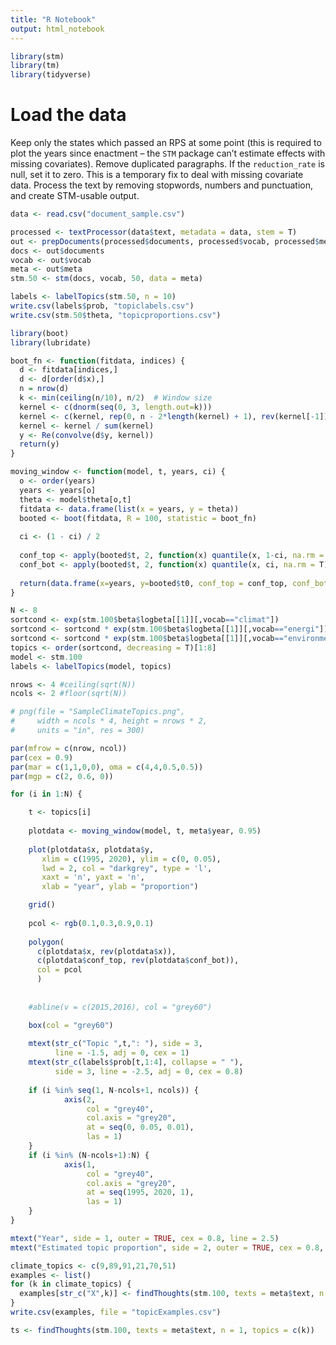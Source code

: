 ```yaml
---
title: "R Notebook"
output: html_notebook
---
```


```r
library(stm)
library(tm)
library(tidyverse)
```
# Load the data
Keep only the states which passed an RPS at some point (this is required to plot the years since enactment -- the $\texttt{STM}$ package can't estimate effects with missing covariates). Remove duplicated paragraphs. If the $\texttt{reduction_rate}$ is null, set it to zero. This is a temporary fix to deal with missing covariate data.  Process the text by removing stopwords, numbers and punctuation, and create STM-usable output.
```r
data <- read.csv("document_sample.csv")
```


```r
processed <- textProcessor(data$text, metadata = data, stem = T)
out <- prepDocuments(processed$documents, processed$vocab, processed$meta)
docs <- out$documents
vocab <- out$vocab
meta <- out$meta
stm.50 <- stm(docs, vocab, 50, data = meta)
```


```r
labels <- labelTopics(stm.50, n = 10)
write.csv(labels$prob, "topiclabels.csv")
write.csv(stm.50$theta, "topicproportions.csv")
```

```r
library(boot)
library(lubridate)

boot_fn <- function(fitdata, indices) {
  d <- fitdata[indices,]
  d <- d[order(d$x),]
  n = nrow(d)
  k <- min(ceiling(n/10), n/2)  # Window size
  kernel <- c(dnorm(seq(0, 3, length.out=k)))
  kernel <- c(kernel, rep(0, n - 2*length(kernel) + 1), rev(kernel[-1]))
  kernel <- kernel / sum(kernel)
  y <- Re(convolve(d$y, kernel))
  return(y)
}

moving_window <- function(model, t, years, ci) {
  o <- order(years)
  years <- years[o]
  theta <- model$theta[o,t]
  fitdata <- data.frame(list(x = years, y = theta))
  booted <- boot(fitdata, R = 100, statistic = boot_fn)
  
  ci <- (1 - ci) / 2
  
  conf_top <- apply(booted$t, 2, function(x) quantile(x, 1-ci, na.rm = T))
  conf_bot <- apply(booted$t, 2, function(x) quantile(x, ci, na.rm = T))
  
  return(data.frame(x=years, y=booted$t0, conf_top = conf_top, conf_bot=conf_bot))
}
```


```r
N <- 8
sortcond <- exp(stm.100$beta$logbeta[[1]][,vocab=="climat"])
sortcond <- sortcond * exp(stm.100$beta$logbeta[[1]][,vocab=="energi"])
sortcond <- sortcond * exp(stm.100$beta$logbeta[[1]][,vocab=="environment"])
topics <- order(sortcond, decreasing = T)[1:8]
model <- stm.100
labels <- labelTopics(model, topics)
```


```r
nrows <- 4 #ceiling(sqrt(N))
ncols <- 2 #floor(sqrt(N))

# png(file = "SampleClimateTopics.png", 
#     width = ncols * 4, height = nrows * 2,
#     units = "in", res = 300)

par(mfrow = c(nrow, ncol))
par(cex = 0.9)
par(mar = c(1,1,0,0), oma = c(4,4,0.5,0.5))
par(mgp = c(2, 0.6, 0))

for (i in 1:N) {

    t <- topics[i]
    
    plotdata <- moving_window(model, t, meta$year, 0.95)
    
    plot(plotdata$x, plotdata$y, 
       xlim = c(1995, 2020), ylim = c(0, 0.05), 
       lwd = 2, col = "darkgrey", type = 'l', 
       xaxt = 'n', yaxt = 'n',
       xlab = "year", ylab = "proportion")

    grid()
    
    pcol <- rgb(0.1,0.3,0.9,0.1)
    
    polygon(
      c(plotdata$x, rev(plotdata$x)),
      c(plotdata$conf_top, rev(plotdata$conf_bot)), 
      col = pcol
      )
    
    
    #abline(v = c(2015,2016), col = "grey60")

    box(col = "grey60")
    
    mtext(str_c("Topic ",t,": "), side = 3, 
          line = -1.5, adj = 0, cex = 1)
    mtext(str_c(labels$prob[t,1:4], collapse = " "), 
          side = 3, line = -2.5, adj = 0, cex = 0.8)
    
    if (i %in% seq(1, N-ncols+1, ncols)) {
            axis(2, 
                 col = "grey40", 
                 col.axis = "grey20", 
                 at = seq(0, 0.05, 0.01),
                 las = 1)
    }
    if (i %in% (N-ncols+1):N) {
            axis(1, 
                 col = "grey40", 
                 col.axis = "grey20", 
                 at = seq(1995, 2020, 1),
                 las = 1)
    }
}

mtext("Year", side = 1, outer = TRUE, cex = 0.8, line = 2.5)
mtext("Estimated topic proportion", side = 2, outer = TRUE, cex = 0.8, line = 2.5)
```


```r
climate_topics <- c(9,89,91,21,70,51)
examples <- list()
for (k in climate_topics) {
  examples[str_c("X",k)] <- findThoughts(stm.100, texts = meta$text, n = 1, topics = c(k))$docs[1]
}
write.csv(examples, file = "topicExamples.csv")
```



```r
ts <- findThoughts(stm.100, texts = meta$text, n = 1, topics = c(k))


```

